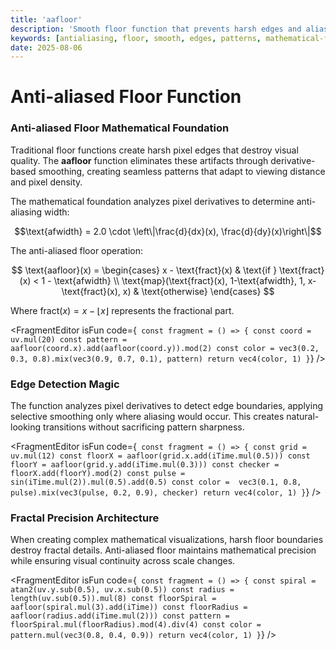```yaml
---
title: 'aafloor'
description: 'Smooth floor function that prevents harsh edges and aliasing artifacts in visual patterns'
keywords: [antialiasing, floor, smooth, edges, patterns, mathematical-functions]
date: 2025-08-06
---
```



# Anti-aliased Floor Function

### Anti-aliased Floor Mathematical Foundation

Traditional floor functions create harsh pixel edges that destroy visual quality. The **aafloor** function eliminates these artifacts through derivative-based smoothing, creating seamless patterns that adapt to viewing distance and pixel density.

The mathematical foundation analyzes pixel derivatives to determine anti-aliasing width:

$$\text{afwidth} = 2.0 \cdot \left\|\frac{d}{dx}(x), \frac{d}{dy}(x)\right\|$$

The anti-aliased floor operation:

$$
\text{aafloor}(x) = \begin{cases}
x - \text{fract}(x) & \text{if } \text{fract}(x) < 1 - \text{afwidth} \\
\text{map}(\text{fract}(x), 1-\text{afwidth}, 1, x-\text{fract}(x), x) & \text{otherwise}
\end{cases}
$$

Where $\text{fract}(x) = x - \lfloor x \rfloor$ represents the fractional part.

<FragmentEditor
        isFun
        code={`
const fragment = () => {
        const coord = uv.mul(20)
        const pattern = aafloor(coord.x).add(aafloor(coord.y)).mod(2)
        const color = vec3(0.2, 0.3, 0.8).mix(vec3(0.9, 0.7, 0.1), pattern)
        return vec4(color, 1)
}`}
/>

### Edge Detection Magic

The function analyzes pixel derivatives to detect edge boundaries, applying selective smoothing only where aliasing would occur. This creates natural-looking transitions without sacrificing pattern sharpness.

<FragmentEditor
        isFun
        code={`
const fragment = () => {
        const grid = uv.mul(12)
        const floorX = aafloor(grid.x.add(iTime.mul(0.5)))
        const floorY = aafloor(grid.y.add(iTime.mul(0.3)))
        const checker = floorX.add(floorY).mod(2)
        const pulse = sin(iTime.mul(2)).mul(0.5).add(0.5)
        const color =  vec3(0.1, 0.8, pulse).mix(vec3(pulse, 0.2, 0.9), checker)
        return vec4(color, 1)
}`}
/>

### Fractal Precision Architecture

When creating complex mathematical visualizations, harsh floor boundaries destroy fractal details. Anti-aliased floor maintains mathematical precision while ensuring visual continuity across scale changes.

<FragmentEditor
        isFun
        code={`
const fragment = () => {
        const spiral = atan2(uv.y.sub(0.5), uv.x.sub(0.5))
        const radius = length(uv.sub(0.5)).mul(8)
        const floorSpiral = aafloor(spiral.mul(3).add(iTime))
        const floorRadius = aafloor(radius.add(iTime.mul(2)))
        const pattern = floorSpiral.mul(floorRadius).mod(4).div(4)
        const color = pattern.mul(vec3(0.8, 0.4, 0.9))
        return vec4(color, 1)
}`}
/>
